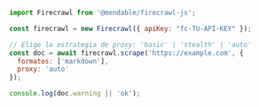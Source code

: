 ```js Node
import Firecrawl from '@mendable/firecrawl-js';

const firecrawl = new Firecrawl({ apiKey: "fc-TU-API-KEY" });

// Elige la estrategia de proxy: 'basic' | 'stealth' | 'auto'
const doc = await firecrawl.scrape('https://example.com', {
  formatos: ['markdown'],
  proxy: 'auto'
});

console.log(doc.warning || 'ok');
```

